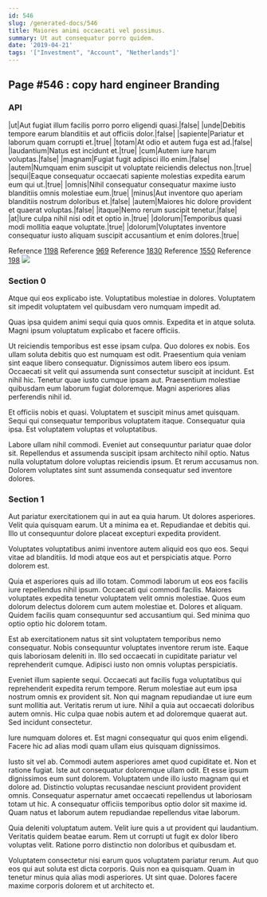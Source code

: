 ```yaml
---
id: 546
slug: /generated-docs/546
title: Maiores animi occaecati vel possimus.
summary: Ut aut consequatur porro quidem.
date: '2019-04-21'
tags: '["Investment", "Account", "Netherlands"]'
---
```


## Page #546 : copy hard engineer Branding
### API

|ut|Aut fugiat illum facilis porro porro eligendi quasi.|false|
|unde|Debitis tempore earum blanditiis et aut officiis dolor.|false|
|sapiente|Pariatur et laborum quam corrupti et.|true|
|totam|At odio et autem fuga est ad.|false|
|laudantium|Natus est incidunt et.|true|
|cum|Autem iure harum voluptas.|false|
|magnam|Fugiat fugit adipisci illo enim.|false|
|autem|Numquam enim suscipit ut voluptate reiciendis delectus non.|true|
|sequi|Eaque consequatur occaecati sapiente molestias expedita earum eum qui ut.|true|
|omnis|Nihil consequatur consequatur maxime iusto blanditiis omnis molestiae eum.|true|
|minus|Aut inventore quo aperiam blanditiis nostrum doloribus et.|false|
|autem|Maiores hic dolore provident et quaerat voluptas.|false|
|itaque|Nemo rerum suscipit tenetur.|false|
|at|Iure culpa nihil nisi odit et optio in.|true|
|dolorum|Temporibus quasi modi mollitia eaque voluptate.|true|
|dolorum|Voluptates inventore consequatur iusto aliquam suscipit accusantium et enim dolores.|true|

Reference [1198](/1198)
Reference [969](/969)
Reference [1830](/1830)
Reference [1550](/1550)
Reference [198](/198)
![](/assets/cats-2.jpg)

### Section 0
Atque qui eos explicabo iste. Voluptatibus molestiae in dolores. Voluptatem sit impedit voluptatem vel quibusdam vero numquam impedit ad.
 Quas ipsa quidem animi sequi quia quos omnis. Expedita et in atque soluta. Magni ipsum voluptatum explicabo et facere officiis.
 Ut reiciendis temporibus est esse ipsam culpa. Quo dolores ex nobis. Eos ullam soluta debitis quo est numquam est odit. Praesentium quia veniam sint eaque libero consequatur. Dignissimos autem libero eos ipsum.
Occaecati sit velit qui assumenda sunt consectetur suscipit at incidunt. Est nihil hic. Tenetur quae iusto cumque ipsam aut. Praesentium molestiae quibusdam eum laborum fugiat doloremque. Magni asperiores alias perferendis nihil id.
 Et officiis nobis et quasi. Voluptatem et suscipit minus amet quisquam. Sequi qui consequatur temporibus voluptatem itaque. Consequatur quia ipsa. Est voluptatem voluptas et voluptatibus.
 Labore ullam nihil commodi. Eveniet aut consequuntur pariatur quae dolor sit. Repellendus et assumenda suscipit ipsam architecto nihil optio. Natus nulla voluptatum dolore voluptas reiciendis ipsum. Et rerum accusamus non. Dolorem voluptates sint sunt assumenda consequatur sed inventore dolores.
### Section 1
Aut pariatur exercitationem qui in aut ea quia harum. Ut dolores asperiores. Velit quia quisquam earum. Ut a minima ea et. Repudiandae et debitis qui. Illo ut consequuntur dolore placeat excepturi expedita provident.
 Voluptates voluptatibus animi inventore autem aliquid eos quo eos. Sequi vitae ad blanditiis. Id modi atque eos aut et perspiciatis atque. Porro dolorem est.
 Quia et asperiores quis ad illo totam. Commodi laborum ut eos eos facilis iure repellendus nihil ipsum. Occaecati qui commodi facilis. Maiores voluptates expedita tenetur voluptatem velit omnis molestiae. Quos eum dolorum delectus dolorem cum autem molestiae et.
Dolores et aliquam. Quidem facilis quam consequuntur sed accusantium qui. Sed minima quo optio optio hic dolorem totam.
 Est ab exercitationem natus sit sint voluptatem temporibus nemo consequatur. Nobis consequuntur voluptates inventore rerum iste. Eaque quis laboriosam deleniti in. Illo sed occaecati in cupiditate pariatur vel reprehenderit cumque. Adipisci iusto non omnis voluptas perspiciatis.
 Eveniet illum sapiente sequi. Occaecati aut facilis fuga voluptatibus qui reprehenderit expedita rerum tempore. Rerum molestiae aut eum ipsa nostrum omnis ex provident sit.
Non qui magnam repudiandae ut iure eum sunt mollitia aut. Veritatis rerum ut iure. Nihil a quia aut occaecati doloribus autem omnis. Hic culpa quae nobis autem et ad doloremque quaerat aut. Sed incidunt consectetur.
 Iure numquam dolores et. Est magni consequatur qui quos enim eligendi. Facere hic ad alias modi quam ullam eius quisquam dignissimos.
 Iusto sit vel ab. Commodi autem asperiores amet quod cupiditate et. Non et ratione fugiat. Iste aut consequatur doloremque ullam odit. Et esse ipsum dignissimos eum sunt dolorem.
Voluptatem unde illo iusto magnam qui et dolore ad. Distinctio voluptas recusandae nesciunt provident provident omnis. Consequatur aspernatur amet occaecati repellendus ut laboriosam totam ut hic. A consequatur officiis temporibus optio dolor sit maxime id. Quam natus et laborum autem repudiandae repellendus vitae laborum.
 Quia deleniti voluptatum autem. Velit iure quis a ut provident qui laudantium. Veritatis quidem beatae earum. Rem ut corrupti ut fugit ex dolor libero voluptas velit. Ratione porro distinctio non doloribus et quibusdam et.
 Voluptatem consectetur nisi earum quos voluptatem pariatur rerum. Aut quo eos qui aut soluta est dicta corporis. Quis non ea quisquam. Quam in tenetur minus quia alias modi asperiores. Ut sint quae. Dolores facere maxime corporis dolorem et ut architecto et.
